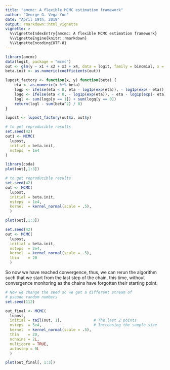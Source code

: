 ```yaml
---
title: "amcmc: A flexible MCMC estimation framework"
author: "George G. Vega Yon"
date: "April 19th, 2019"
output: rmarkdown::html_vignette
vignette: >
  %\VignetteIndexEntry{amcmc: A flexible MCMC estimation framework}
  %\VignetteEngine{knitr::rmarkdown}
  %\VignetteEncoding{UTF-8}
---
```


```r
library(amcmc)
data(logit, package = "mcmc")
out <- glm(y ~ x1 + x2 + x3 + x4, data = logit, family = binomial, x = TRUE)
beta.init <- as.numeric(coefficients(out))
```

```r
lupost_factory <- function(x, y) function(beta) {
    eta <- as.numeric(x %*% beta)
    logp <- ifelse(eta < 0, eta - log1p(exp(eta)), - log1p(exp(- eta)))
    logq <- ifelse(eta < 0, - log1p(exp(eta)), - eta - log1p(exp(- eta)))
    logl <- sum(logp[y == 1]) + sum(logq[y == 0])
    return(logl - sum(beta^2) / 8)
}

lupost <- lupost_factory(out$x, out$y)
```

```r
# to get reproducible results
set.seed(42)
out1 <- MCMC(
  lupost,
  initial = beta.init,
  nsteps  = 1e4
)
```

```r
library(coda)
plot(out[,1:3])
```

```r
# to get reproducible results
set.seed(42)    
out <- MCMC(
  lupost,
  initial = beta.init,
  nsteps  = 1e4,
  kernel  = kernel_normal(scale = .5),
  )
```

```r
plot(out[,1:3])
```

```r
set.seed(42)
out <- MCMC(
  lupost,
  initial = beta.init,
  nsteps  = 2e4,
  kernel  = kernel_normal(scale = .5),
  thin    = 20
  )
```

So now we have reached convergence, thus, we can rerun the algorithm such that we start from the last step of the chain, this time, without convergence monitoring as the chains have forgotten their starting point.

```r
# Now we change the seed so we get a different stream of
# pseudo random numbers
set.seed(112) 

out_final <- MCMC(
  lupost, 
  initial = tail(out, 1),              # The last 2 points
  nsteps  = 5e4,                       # Increasing the sample size
  kernel  = kernel_normal(scale = .5),
  thin    = 20,
  nchains = 2L,
  multicore = TRUE,
  autostop = 0L
  )
```

```r
plot(out_final[, 1:3])
```

